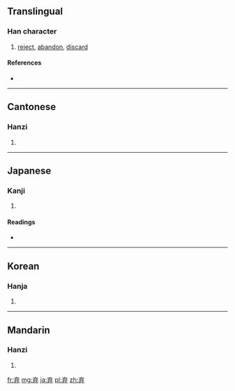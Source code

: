 {{also|棄}}
==Translingual==

===Han character===
{{Han char|rn=55|rad=廾|as=04|sn=7|four=|canj=卜戈廿 (YIT)}}

# [[reject]], [[abandon]], [[discard]]

====References====
* {{Han ref|kx=0353.150|dkj=09594|dj=0668.150|hdz=10515.080|uh=5F03|ud=24323}}

----

==Cantonese==

===Hanzi===
{{yue-hanzi|jyut=|y=hei3|tra=棄}}

# {{defn|lang=yue|sort=廾04}}

----

==Japanese==

===Kanji===
{{ja-kanji|grade=|rs=廾04}}

# {{defn|lang=ja|sort=廾04}}

====Readings====
* {{ja-readings|on=[[き]] (ki)|kun=[[すてる]] (suteru)}}

----

==Korean==

===Hanja===
{{ko-hanja|hangeul=기|eumhun=|rv=gi|mr=ki|y=ki}}

# {{defn|lang=ko|sort=廾04}}

----

==Mandarin==

===Hanzi===
{{cmn-hanzi|tra=棄|pin=[[qì]] ([[qi4]])|wg=ch'i<sup>4</sup>}}

# {{defn|lang=cmn|sort=廾04}}

[[fr:弃]]
[[mg:弃]]
[[ja:弃]]
[[pl:弃]]
[[zh:弃]]